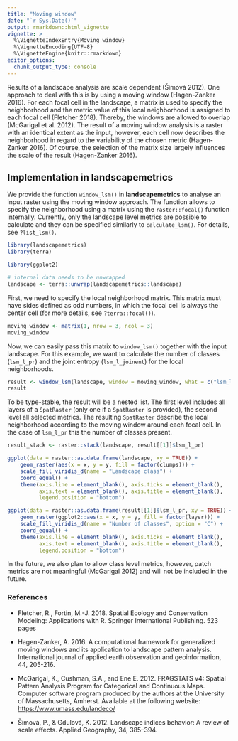 ---
title: "Moving window"
date: "`r Sys.Date()`"
output: rmarkdown::html_vignette
vignette: >
  %\VignetteIndexEntry{Moving window}
  %\VignetteEncoding{UTF-8}
  %\VignetteEngine{knitr::rmarkdown}
editor_options: 
  chunk_output_type: console
---

Results of a landscape analysis are scale dependent (Šímová 2012). One approach to deal with this is by using a moving window (Hagen-Zanker 2016). For each focal cell in the landscape, a matrix is used to specify the neighborhood and the metric value of this local neighborhood is assigned to each focal cell (Fletcher 2018). Thereby, the windows are allowed to overlap (McGarigal et al. 2012). The result of a moving window analysis is a raster with an identical extent as the input, however, each cell now describes the neighborhood in regard to the variability of the chosen metric (Hagen-Zanker 2016). Of course, the selection of the matrix size largely influences the scale of the result (Hagen-Zanker 2016).

## Implementation in **landscapemetrics**

We provide the function `window_lsm()` in **landscapemetrics** to analyse an input raster using the moving window approach. The function allows to specify the neighborhood using a matrix using the `raster::focal()` function internally.  Currently, only the landscape level metrics are possible to calculate and they can be specified similarly to `calculate_lsm()`. For details, see `?list_lsm()`.

```{r packages, message = FALSE}
library(landscapemetrics)
library(terra)

library(ggplot2)

# internal data needs to be unwrapped
landscape <- terra::unwrap(landscapemetrics::landscape)
```

First, we need to specify the local neighborhood matrix. This matrix must have sides defined as odd numbers, in which the focal cell is always the center cell (for more details, see `?terra::focal()`). 

```{r neighbourhood-matrix}
moving_window <- matrix(1, nrow = 3, ncol = 3)
moving_window
```

Now, we can easily pass this matrix to `window_lsm()` together with the input landscape. For this example, we want to calculate the number of classes (`lsm_l_pr`) and the joint entropy (`lsm_l_joinent`) for the local neighborhoods.

```{r moving-window}
result <- window_lsm(landscape, window = moving_window, what = c("lsm_l_pr", "lsm_l_joinent"))
result
```

To be type-stable, the result will be a nested list.  The first level includes all layers of a `SpatRaster` (only one if a `SpatRaster` is provided), the second level all selected metrics. The resulting `SpatRaster` describe the local neighborhood according to the moving window around each focal cell. In the case of `lsm_l_pr` this the number of classes present.

```{r plot-result, echo = FALSE, fig.align = "center"}
result_stack <- raster::stack(landscape, result[[1]]$lsm_l_pr)

ggplot(data = raster::as.data.frame(landscape, xy = TRUE)) + 
    geom_raster(aes(x = x, y = y, fill = factor(clumps))) + 
    scale_fill_viridis_d(name = "Landscape class") + 
    coord_equal() + 
    theme(axis.line = element_blank(), axis.ticks = element_blank(), 
          axis.text = element_blank(), axis.title = element_blank(), 
          legend.position = "bottom")

ggplot(data = raster::as.data.frame(result[[1]]$lsm_l_pr, xy = TRUE)) + 
    geom_raster(ggplot2::aes(x = x, y = y, fill = factor(layer))) + 
    scale_fill_viridis_d(name = "Number of classes", option = "C") + 
    coord_equal() + 
    theme(axis.line = element_blank(), axis.ticks = element_blank(), 
          axis.text = element_blank(), axis.title = element_blank(), 
          legend.position = "bottom")
```

In the future, we also plan to allow class level metrics, however, patch metrics are not meaningful (McGarigal 2012) and will not be included in the future.

### References 

- Fletcher, R., Fortin, M.-J. 2018. Spatial Ecology and Conservation Modeling: Applications with R. Springer International Publishing. 523 pages

- Hagen-Zanker, A. 2016. A computational framework for generalized moving windows and its application to landscape pattern analysis. International journal of applied earth observation and geoinformation, 44, 205-216.

- McGarigal, K., Cushman, S.A., and Ene E. 2012. FRAGSTATS v4: Spatial Pattern Analysis Program for Categorical and Continuous Maps. Computer software program produced by the authors at the University of Massachusetts, Amherst. Available at the following website: <https://www.umass.edu/landeco/>

- Šímová, P., & Gdulová, K. 2012. Landscape indices behavior: A review of scale effects. Applied Geography, 34, 385–394.
